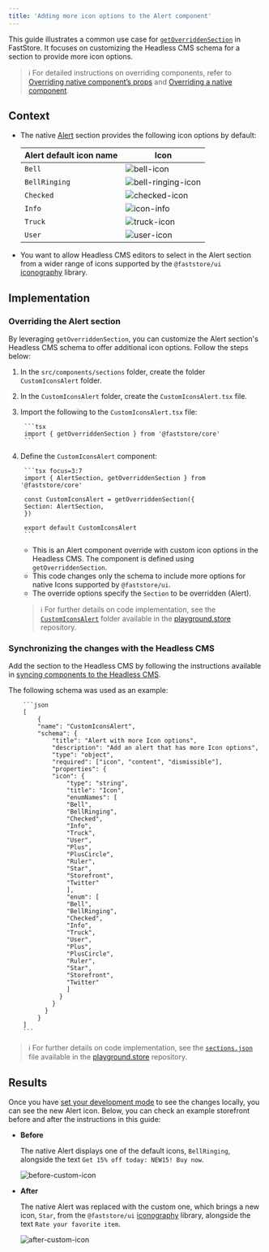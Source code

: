 ```yaml
---
title: 'Adding more icon options to the Alert component'
---
```


This guide illustrates a common use case for [`getOverriddenSection`](https://developers.vtex.com/docs/guides/faststore/overrides-getoverriddensection-function) in FastStore. It focuses on customizing the Headless CMS schema for a section to provide more icon options.

> ℹ️ For detailed instructions on overriding components, refer to [Overriding native component’s props](https://developers.vtex.com/docs/guides/faststore/overrides-component-props) and [Overriding a native component](https://developers.vtex.com/docs/guides/faststore/overrides-native-component).

## Context

- The native [Alert](https://developers.vtex.com/docs/guides/faststore/building-sections-list-of-native-sections#alert ) section provides the following icon options by default:

    | Alert default icon name | Icon                |
    | ----------------------- | ------------------- |
    | `Bell`                  | ![bell-icon](https://vtexhelp.vtexassets.com/assets/docs/src/bell-icon___78c462f54a529a5b68f696ebb9256e47.png) |
    | `BellRinging`           | ![bell-ringing-icon](https://vtexhelp.vtexassets.com/assets/docs/src/bell-ringing-icon___ebaea6a1dfef58f1c76b14070703704b.png) |
    | `Checked`               | ![checked-icon](https://vtexhelp.vtexassets.com/assets/docs/src/checked-icon___c4dc5aa336fca566ec361125a9eb846e.png) |
    | `Info`                  | ![icon-info](https://vtexhelp.vtexassets.com/assets/docs/src/info-icon___f8c0cd591967892ec72328f277efa9d1.png) |
    | `Truck`                 | ![truck-icon](https://vtexhelp.vtexassets.com/assets/docs/src/truck-icon___ec3a7f0fcf2c02580d49444b71e8fc36.png)   |
    | `User`                  | ![user-icon](https://vtexhelp.vtexassets.com/assets/docs/src/user-icon___999dffa96120d0e51ead18263423ddad.png) |

- You want to allow Headless CMS editors to select in the Alert section from a wider range of icons supported by the `@faststore/ui` [iconography](https://developers.vtex.com/docs/guides/faststore/reference-icons#usage) library.

## Implementation

### Overriding the Alert section

By leveraging `getOverriddenSection`, you can customize the Alert section's Headless CMS schema to offer additional icon options. Follow the steps below:

1. In the `src/components/sections` folder, create the folder `CustomIconsAlert` folder.
2. In the `CustomIconsAlert` folder, create the `CustomIconsAlert.tsx` file.
3. Import the following to the `CustomIconsAlert.tsx` file:

        ```tsx
        import { getOverriddenSection } from '@faststore/core'
        ```

4. Define the `CustomIconsAlert` component:

        ```tsx focus=3:7
        import { AlertSection, getOverriddenSection } from '@faststore/core'

        const CustomIconsAlert = getOverriddenSection({
        Section: AlertSection,
        })

        export default CustomIconsAlert
        ```

    - This is an Alert component override with custom icon options in the Headless CMS. The component is defined using `getOverriddenSection`.
    - This code changes only the schema to include more options for native Icons supported by `@faststore/ui`.
    - The override options specify the `Section` to be overridden (Alert).

    > ℹ️ For further details on code implementation, see the [`CustomIconsAlert`](https://github.com/vtex-sites/playground.store/tree/main/src/components/sections/CustomIconsAlert) folder available in the [playground.store](https://github.com/vtex-sites/playground.store) repository.

### Synchronizing the changes with the Headless CMS

Add the section to the Headless CMS by following the instructions available in [syncing components to the Headless CMS](https://developers.vtex.com/docs/guides/faststore/overrides-syncing-components-with-the-headless-cms).

The following schema was used as an example:

        ```json
        [    
            {
            "name": "CustomIconsAlert",
            "schema": {
                "title": "Alert with more Icon options",
                "description": "Add an alert that has more Icon options",
                "type": "object",
                "required": ["icon", "content", "dismissible"],
                "properties": {
                "icon": {
                    "type": "string",
                    "title": "Icon",
                    "enumNames": [
                    "Bell",
                    "BellRinging",
                    "Checked",
                    "Info",
                    "Truck",
                    "User",
                    "Plus",
                    "PlusCircle",
                    "Ruler",
                    "Star",
                    "Storefront",
                    "Twitter"
                    ],
                    "enum": [
                    "Bell",
                    "BellRinging",
                    "Checked",
                    "Info",
                    "Truck",
                    "User",
                    "Plus",
                    "PlusCircle",
                    "Ruler",
                    "Star",
                    "Storefront",
                    "Twitter"
                    ]
                  }
                }
              }
            }
        ]
        ```

> ℹ️ For further details on code implementation, see the [`sections.json`](https://github.com/vtex-sites/playground.store/blob/main/cms/faststore/sections.json#L1-L55) file available in the [playground.store](https://github.com/vtex-sites/playground.store) repository.

## Results

Once you have [set your development mode](https://developers.vtex.com/docs/guides/faststore/headless-cms-previewing-changes-in-development-mode) to see the changes locally, you can see the new Alert icon. Below, you can check an example storefront before and after the instructions in this guide:

- **Before**

    The native Alert displays one of the default icons, `BellRinging`, alongside the text `Get 15% off today: NEW15! Buy now`.

    ![before-custom-icon](https://vtexhelp.vtexassets.com/assets/docs/src/before-alert-icon___86e395e9cfc731f1f70b56cf3760af08.png)

- **After**
  
    The native Alert was replaced with the custom one, which brings a new icon, `Star`, from the `@faststore/ui` [iconography](https://developers.vtex.com/docs/guides/faststore/reference-icons#usage) library, alongside the text `Rate your favorite item`.

    ![after-custom-icon](https://vtexhelp.vtexassets.com/assets/docs/src/after-custom-alert-icon___87cd248c0c406640aaaac4ef9238e101.png)
